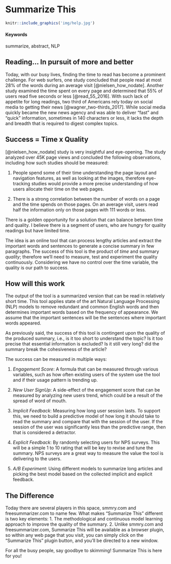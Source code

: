 # Summarize This {#summarize-this}

```r
knitr::include_graphics('img/help.jpg')
```

#### Keywords {-}

summarize, abstract, NLP

## Reading... In pursuit of more and better
Today, with our busy lives, finding the time to read has become a prominent challenge. For web surfers, one study concluded that people read at most 28% of the words during an average visit [@nielsen_how_nodate]. Another study examined the time spent on every page and determined that 55% of users read five seconds or less [@read_55_2016]. With such lack of appetite for long readings, two third of Americans rely today on social media to getting their news [@wagner_two-thirds_2017]. While social media quickly became the new news agency and was able to deliver "fast" and "quick" information, sometimes in 140 characters or less, it lacks the depth and breadth that is required to digest complex topics. 

## Success = Time x Quality

[@nielsen_how_nodate] study is very insightful and eye-opening. The study analyzed over 45K page views and concluded the following observations, including how such studies should be measured:

1. People spend some of their time understanding the page layout and navigation features, as well as looking at the images, therefore eye-tracking studies would provide a more precise understanding of how users allocate their time on the web pages. 

2. There is a strong correlation between the number of words on a page and the time spends on those pages. On an average visit, users read half the information only on those pages with 111 words or less.

There is a golden opportunity for a solution that can balance between time and quality. I believe there is a segment of users, who are hungry for quality readings but have limited time. 

The idea is an online tool that can process lengthy articles and extract the important words and sentences to generate a concise summary in few paragraphs. The success of this tool is the product of *time* and summary *quality*; therefore we’ll need to measure, test and experiment the quality continuously. Considering we have no control over the time variable, the quality is our path to success.

## How will this work

The output of the tool is a summarized version that can be read in relatively short time. This tool applies state of the art Natural Language Processing (NLP) models to remove redundant and common English words and then determines important words based on the frequency of appearance. We assume that the important sentences will be the sentences where important words appeared.

As previously said, the success of this tool is contingent upon the quality of the produced summary, i.e., is it too short to understand the topic? Is it too precise that essential information is excluded? Is it still very long? did the summary break the cohesiveness of the 
article?

The success can be measured in multiple ways: 

1. *Engagement Score*: A formula that can be measured through various variables, such as how often existing users of the system use the tool and if their usage pattern is trending up.

2. *New User SignUp*: A side-effect of the engagement score that can be measured by analyzing new users trend, which could be a result of the spread of word of mouth.

3. *Implicit Feedback*: Measuring how long user session lasts. To support this, we need to build a predictive model of how long it should take to read the summary and compare that with the session of the user. If the session of the user was significantly less than the predictive range, then that is considered a detractor.

4. *Explicit Feedback*: By randomly selecting users for NPS surveys. This will be a simple 1 to 10 rating that will be key to revise and tune the summary. NPS surveys are a great way to measure the value the tool is delivering to the users.

5. *A/B Experiment*: Using different models to summarize long articles and picking the best model based on the collected implicit and explicit feedback.

## The Difference
Today there are several players in this space, smmry.com and freesummarizer.com to name few. What makes "Summarize This" different is two key elements:
1. The methodological and continuous model learning approach to improve the quality of the summary.
2. Unlike smmry.com and freesummarizer.com, Summarize This will be available as a browser plugin, so within any web page that you visit, you can simply click on the "Summarize This" plugin button, and you'll be directed to a new window.

For all the busy people, say goodbye to skimming! Summarize This is here for you!
